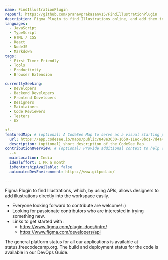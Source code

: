 ---
name: FindIllustrationPlugin
repoUrl: https://github.com/pranavprakasanv15/FindIllustrationPlugin
description: Figma Plugin to find Illustrations online, and add them to the workspace
languages: 
  - JavaScript
  - TypeScript
  - HTML / CSS
  - React
  - NodeJS
  - Markdown
tags: 
  - First Timer Friendly
  - Tools
  - Productivity
  - Browser Extension

currentlySeeking: 
  - Developers
  - Backend Developers
  - Frontend Developers
  - Designers
  - Maintainers
  - Code Reviewers
  - Testers
  - UX

<!--
featuredMap: # (optional) A CodeSee Map to serve as a visual starting point for contributors
  url: https://app.codesee.io/maps/public/848e3630-1650-11ec-8bc1-7d4a4822cc27
  description: (optional) short description of the CodeSee Map
contributionOverview: # (optional) Provide additional context to help contributors match well with your project
  -->
  mainLocation: India
  idealEffort: 1 PR a month
  isMentorshipAvailable: false
  automatedDevEnvironment: https://www.gitpod.io/

---

<!-- Divide your content into sections using our handy shortcodes. Each section is optional -->

<Overview>

Figma Plugin to find Illustrations, which, by using APIs, allows designers to add illustrations directly into the workspace easily.

</Overview>

<Contributing>

- Everyone looking forward to contribute are welcome! :)
- Looking for passionate contributors who are interested in trying something new.
- Links to get started with : 
    - https://www.figma.com/plugin-docs/intro/
    - https://www.figma.com/developers/api

The general platform status for all our applications is available at status.freecodecamp.org. The build and deployment status for the code is available in our DevOps Guide.

</Contributing>
